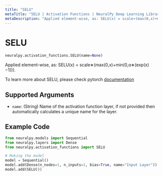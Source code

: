 ```yaml
---
title: "SELU"
metaTitle: "SELU | Activation Functions | NeuralPy Deep Learning Library"
metaDescription: "Applied element-wise, as: SELU(x) = scale∗(max(0,x)+min(0,α∗(exp(x)−1)))."
---
```

# SELU

```python
neuralpy.activation_functions.SELU(name=None)
```

Applied element-wise, as: SELU(x) = scale∗(max(0,x)+min(0,α∗(exp(x)−1))).

To learn more about SELU, please check pytorch [documentation](https://pytorch.org/docs/stable/generated/torch.nn.SELU.html#torch.nn.SELU)

## Supported Arguments

  - `name`: (String) Name of the activation function layer, if not provided then automatically calculates a unique name for the layer.

## Example Code

```python
from neuralpy.models import Sequential
from neuralpy.layers import Dense
from neuralpy.activation_functions import SELU

# Making the model
model = Sequential()
model.add(Dense(n_nodes=1, n_inputs=1, bias=True, name="Input Layer"))
model.add(SELU())

